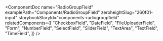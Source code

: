 
<ComponentDoc
  name="RadioGroupField"
  examplePath="Components/RadioGroupField"
  zeroheightSlug="260f01-input"
  storybookStoryId="components-radiogroupfield"
  relatedComponents={[
    "CheckboxField",
    "DateField",
    "FileUploaderField",
    "Form",
    "NumberField",
    "SelectField",
    "SliderField",
    "TextArea",
    "TextField",
    "TimeField",
  ]}
/>
